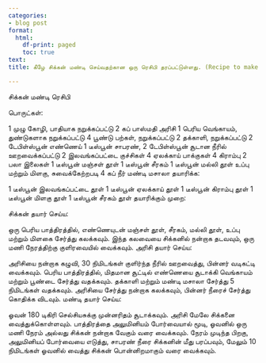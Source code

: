 ```yaml
---
categories:
- blog post
format:
  html:
    df-print: paged
    toc: true
text: 
title: கீழே சிக்கன் மண்டி செய்வதற்கான ஒரு ரெசிபி தரப்பட்டுள்ளது. (Recipe to make a delicious Chicken Mandi)

---
```

சிக்கன் மண்டி ரெசிபி

பொருட்கள்:

1 முழு கோழி, பாதியாக நறுக்கப்பட்டு
2 கப் பாஸ்மதி அரிசி
1 பெரிய வெங்காயம், துண்டுகளாக நறுக்கப்பட்டு
4 பூண்டு பற்கள், நறுக்கப்பட்டு
2 தக்காளி, நறுக்கப்பட்டு
2 டேபிள்ஸ்பூன் எண்ணெய்
1 டீஸ்பூன் சாபரண், 2 டேபிள்ஸ்பூன் சூடான நீரில் ஊறவைக்கப்பட்டு
2 இலவங்கப்பட்டை குச்சிகள்
4 ஏலக்காய் பாக்குகள்
4 கிராம்பு
2 பலா இலைகள்
1 டீஸ்பூன் மஞ்சள் தூள்
1 டீஸ்பூன் சீரகம்
1 டீஸ்பூன் மல்லி தூள்
உப்பு மற்றும் மிளகு, சுவைக்கேற்றபடி
4 கப் நீர்
மண்டி மசாலா தயாரிக்க:

1 டீஸ்பூன் இலவங்கப்பட்டை தூள்
1 டீஸ்பூன் ஏலக்காய் தூள்
1 டீஸ்பூன் கிராம்பு தூள்
1 டீஸ்பூன் மிளகு தூள்
1 டீஸ்பூன் சீரகம் தூள்
தயாரிக்கும் முறை:

சிக்கன் தயார் செய்ய:

ஒரு பெரிய பாத்திரத்தில், எண்ணெயுடன் மஞ்சள் தூள், சீரகம், மல்லி தூள், உப்பு மற்றும் மிளகை சேர்த்து கலக்கவும்.
இந்த கலவையை சிக்கனில் நன்றாக தடவவும், ஒரு மணி நேரத்திற்கு குளிரவையில் வைக்கவும்.
அரிசி தயார் செய்ய:

அரிசியை நன்றாக கழுவி, 30 நிமிடங்கள் குளிர்ந்த நீரில் ஊறவைத்து, பின்னர் வடிகட்டி வைக்கவும்.
பெரிய பாத்திரத்தில், மிதமான சூட்டில் எண்ணெயை சூடாக்கி வெங்காயம் மற்றும் பூண்டை சேர்த்து வதக்கவும்.
தக்காளி மற்றும் மண்டி மசாலா சேர்த்து 5 நிமிடங்கள் வதக்கவும்.
அரிசியை சேர்த்து நன்றாக கலக்கவும், பின்னர் நீரைச் சேர்த்து கொதிக்க விடவும்.
மண்டி தயார் செய்ய:

ஓவன் 180 டிகிரி செல்சியசுக்கு முன்னரிதம் சூடாக்கவும்.
அரிசி மேலே சிக்கனை வைத்துக்கொள்ளவும்.
பாத்திரத்தை அலுமினியம் போர்வையால் மூடி, ஓவனில் ஒரு மணி நேரம் அல்லது சிக்கன் நன்றாக வேகும் வரை வைக்கவும்.
நேரம் முடிந்த பிறகு, அலுமினியப் போர்வையை எடுத்து, சாபரண் நீரை சிக்கனின் மீது பரப்பவும், மேலும் 10 நிமிடங்கள் ஓவனில் வைத்து சிக்கன் பொன்னிறமாகும் வரை வைக்கவும்.
